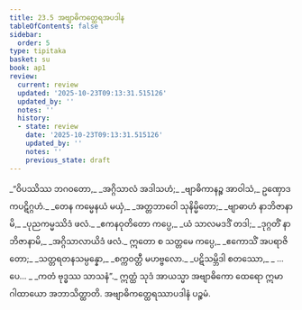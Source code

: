 ```yaml
---
title: 23.5 အဗျာဓိကတ္ထေရအပဒါန
tableOfContents: false
sidebar:
  order: 5
type: tipitaka
basket: su
book: ap1
review:
  current: review
  updated: '2025-10-23T09:13:31.515126'
  updated_by: ''
  notes: ''
  history:
  - state: review
    date: '2025-10-23T09:13:31.515126'
    updated_by: ''
    notes: ''
    previous_state: draft
---
```



<ReviewStatus review={frontmatter.review} showDetails={true} />

<HypothesisAnnotation frontmatter={frontmatter} />

<DynamicBreadcrumb />

<Division number="24" book="ap1" e="ch" v="20" p="241">

<Paragraph number="2930" type="verses" book="ap1">
_“ဝိပဿိဿ ဘဂဝတော,_  
_အဂ္ဂိသာလံ အဒါသဟံ;_  
_ဗျာဓိကာနဉ္စ အာဝါသံ,_  
ဥဏှောဒကပဋိဂ္ဂဟံ._  

</Paragraph>

</Division>
<Division number="25" book="ap1" e="ch" v="20" p="241">

<Paragraph number="2931" type="verses" book="ap1">
_တေန ကမ္မေနယံ မယှံ,_  
_အတ္တဘာဝေါ သုနိမ္မိတော;_  
_ဗျာဓာဟံ နာဘိဇာနာမိ,_  
_ပုညကမ္မဿိဒံ ဖလံ._  

</Paragraph>

</Division>
<Division number="26" book="ap1" e="ch" v="20" p="241">

<Paragraph number="2932" type="verses" book="ap1">
_ဧကနဝုတိတော ကပ္ပေ,_  
_ယံ သာလမဒဒိံ တဒါ;_  
_ဒုဂ္ဂတိံ နာဘိဇာနာမိ,_  
_အဂ္ဂိသာလာယိဒံ ဖလံ._  

</Paragraph>

</Division>
<Division number="27" book="ap1" e="ch" v="20" p="241">

<Paragraph number="2933" type="verses" book="ap1">
ဣတော စ သတ္တမေ ကပ္ပေ,_  
_ဧကောသိံ အပရာဇိတော;_  
_သတ္တရတနသမ္ပန္နော,_  
_စက္ကဝတ္တီ မဟဗ္ဗလော._  

</Paragraph>

</Division>
<Division number="28" book="ap1" e="ch" v="20" p="241">

<Paragraph number="2934" type="verses" book="ap1">
_ပဋိသမ္ဘိဒါ စတဿော,_  
_ …ပေ… _  
_ကတံ ဗုဒ္ဓဿ သာသနံ”._  

</Paragraph>

<Paragraph number="2935" book="ap1">
ဣတ္ထံ သုဒံ အာယသ္မာ အဗျာဓိကော ထေရော ဣမာ ဂါထာယော အဘာသိတ္ထာတိ.

</Paragraph>
</Division>

<Paragraph number="2936" type="center" book="ap1">
အဗျာဓိကတ္ထေရဿာပဒါနံ ပဉ္စမံ.
</Paragraph>